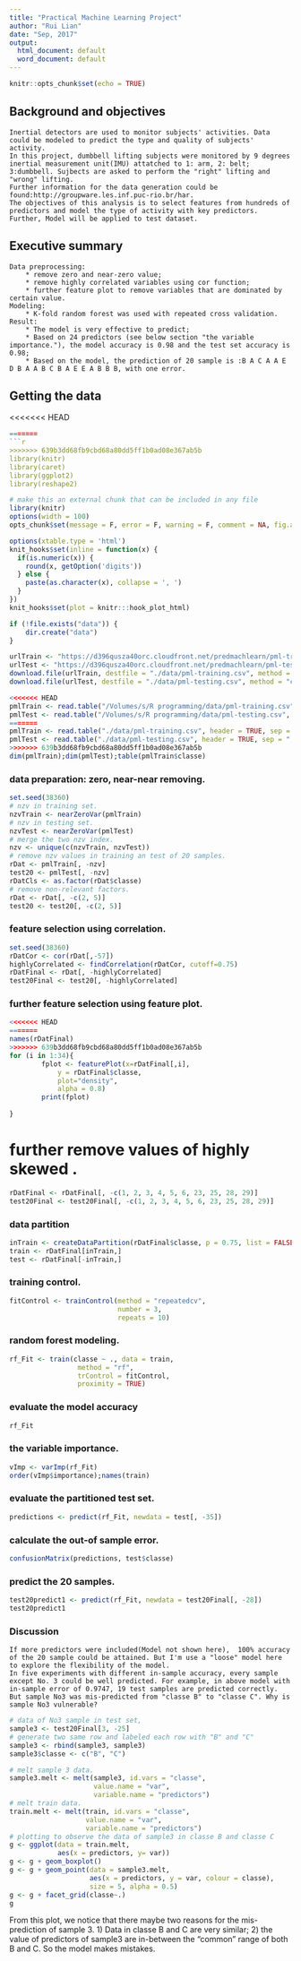 ```yaml
---
title: "Practical Machine Learning Project"
author: "Rui Lian"
date: "Sep, 2017"
output:
  html_document: default
  word_document: default
---
```


```r
knitr::opts_chunk$set(echo = TRUE)
```

## Background and objectives
    Inertial detectors are used to monitor subjects' activities. Data could be modeled to predict the type and quality of subjects' activity. 
    In this project, dumbbell lifting subjects were monitored by 9 degrees inertial measurement unit(IMU) attatched to 1: arm, 2: belt; 3:dumbbell. Sujbects are asked to perform the "right" lifting and "wrong" lifting. 
    Further information for the data generation could be found:http://groupware.les.inf.puc-rio.br/har. 
    The objectives of this analysis is to select features from hundreds of predictors and model the type of activity with key predictors. 
    Further, Model will be applied to test dataset.  
    
## Executive summary
    Data preprocessing:
        * remove zero and near-zero value; 
        * remove highly correlated variables using cor function; 
        * further feature plot to remove variables that are dominated by certain value. 
    Modeling: 
        * K-fold random forest was used with repeated cross validation. 
    Result: 
        * The model is very effective to predict; 
        * Based on 24 predictors (see below section "the variable importance."), the model accuracy is 0.98 and the test set accuracy is 0.98; 
        * Based on the model, the prediction of 20 sample is :B A C A A E D B A A B C B A E E A B B B, with one error. 

## Getting the data

<<<<<<< HEAD
```r
=======
```r
>>>>>>> 639b3dd68fb9cbd68a80dd5ff1b0ad08e367ab5b
library(knitr)
library(caret)
library(ggplot2)
library(reshape2)
```


```r
# make this an external chunk that can be included in any file
library(knitr)
options(width = 100)
opts_chunk$set(message = F, error = F, warning = F, comment = NA, fig.align = 'center', dpi = 100, tidy = F, cache.path = '.cache/', fig.path = 'fig/')

options(xtable.type = 'html')
knit_hooks$set(inline = function(x) {
  if(is.numeric(x)) {
    round(x, getOption('digits'))
  } else {
    paste(as.character(x), collapse = ', ')
  }
})
knit_hooks$set(plot = knitr:::hook_plot_html)
```



```r
if (!file.exists("data")) {
    dir.create("data")
}
```


```r
urlTrain <- "https://d396qusza40orc.cloudfront.net/predmachlearn/pml-training.csv"
urlTest <- "https://d396qusza40orc.cloudfront.net/predmachlearn/pml-testing.csv"
download.file(urlTrain, destfile = "./data/pml-training.csv", method = "curl")
download.file(urlTest, destfile = "./data/pml-testing.csv", method = "curl")
```


```r
<<<<<<< HEAD
pmlTrain <- read.table("/Volumes/s/R programming/data/pml-training.csv", header = TRUE, sep = ",")
pmlTest <- read.table("/Volumes/s/R programming/data/pml-testing.csv", header = TRUE, sep = ",")
=======
pmlTrain <- read.table("./data/pml-training.csv", header = TRUE, sep = ",")
pmlTest <- read.table("./data/pml-testing.csv", header = TRUE, sep = ",")
>>>>>>> 639b3dd68fb9cbd68a80dd5ff1b0ad08e367ab5b
dim(pmlTrain);dim(pmlTest);table(pmlTrain$classe)
```


### data preparation: zero, near-near removing.  
```r
set.seed(38360)
# nzv in training set. 
nzvTrain <- nearZeroVar(pmlTrain)
# nzv in testing set. 
nzvTest <- nearZeroVar(pmlTest)
# merge the two nzv index. 
nzv <- unique(c(nzvTrain, nzvTest))
# remove nzv values in training an test of 20 samples. 
rDat <- pmlTrain[, -nzv]
test20 <- pmlTest[, -nzv]
rDatCls <- as.factor(rDat$classe)
# remove non-relevant factors. 
rDat <- rDat[, -c(2, 5)]
test20 <- test20[, -c(2, 5)]
```


### feature selection using correlation. 
```r
set.seed(38360)
rDatCor <- cor(rDat[,-57])
highlyCorrelated <- findCorrelation(rDatCor, cutoff=0.75)
rDatFinal <- rDat[, -highlyCorrelated]
test20Final <- test20[, -highlyCorrelated]
```

### further feature selection using feature plot. 
```r
<<<<<<< HEAD
=======
names(rDatFinal)
>>>>>>> 639b3dd68fb9cbd68a80dd5ff1b0ad08e367ab5b
for (i in 1:34){
        fplot <- featurePlot(x=rDatFinal[,i],
            y = rDatFinal$classe,
            plot="density", 
            alpha = 0.8)
        print(fplot)
        
}
```


# further remove values of  highly skewed . 
```r
rDatFinal <- rDatFinal[, -c(1, 2, 3, 4, 5, 6, 23, 25, 28, 29)]
test20Final <- test20Final[, -c(1, 2, 3, 4, 5, 6, 23, 25, 28, 29)]
```


### data partition
```r
inTrain <- createDataPartition(rDatFinal$classe, p = 0.75, list = FALSE)
train <- rDatFinal[inTrain,]
test <- rDatFinal[-inTrain,]
```

### training control. 
```r
fitControl <- trainControl(method = "repeatedcv",
                           number = 3,
                           repeats = 10)
```


### random forest modeling. 
```r
rf_Fit <- train(classe ~ ., data = train, 
                 method = "rf", 
                 trControl = fitControl,
                 proximity = TRUE)

```


### evaluate the model accuracy
```r
rf_Fit
```


### the variable importance. 
```r
vImp <- varImp(rf_Fit)
order(vImp$importance);names(train)
```

### evaluate the partitioned test set. 
```r
predictions <- predict(rf_Fit, newdata = test[, -35])
```


### calculate the out-of sample error. 
```r
confusionMatrix(predictions, test$classe)
```



### predict the 20 samples. 
```r
test20predict1 <- predict(rf_Fit, newdata = test20Final[, -28])
test20predict1
```

### Discussion
    If more predictors were included(Model not shown here),  100% accuracy of the 20 sample could be attained. But I'm use a "loose" model here to explore the flexibility of the model. 
    In five experiments with different in-sample accuracy, every sample except No. 3 could be well predicted. For example, in above model with in-sample error of 0.9747, 19 test samples are predicted correctly. But sample No3 was mis-predicted from "classe B" to "classe C". Why is sample No3 vulnerable?

```r
# data of No3 sample in test set, 
sample3 <- test20Final[3, -25]
# generate two same row and labeled each row with "B" and "C"
sample3 <- rbind(sample3, sample3)
sample3$classe <- c("B", "C")

# melt sample 3 data. 
sample3.melt <- melt(sample3, id.vars = "classe", 
                     value.name = "var", 
                     variable.name = "predictors")
# melt train data. 
train.melt <- melt(train, id.vars = "classe",
                   value.name = "var", 
                   variable.name = "predictors")
# plotting to observe the data of sample3 in classe B and classe C
g <- ggplot(data = train.melt, 
            aes(x = predictors, y= var))
g <- g + geom_boxplot()
g <- g + geom_point(data = sample3.melt, 
                    aes(x = predictors, y = var, colour = classe), 
                    size = 5, alpha = 0.5)
g <- g + facet_grid(classe~.)
g
```

From this plot, we notice that there maybe two reasons for the mis-prediction of sample 3. 
1) Data in classe B and C are very similar; 2) the value of predictors of sample3 are in-between the "common" range of both B and C. So the model makes mistakes. 




